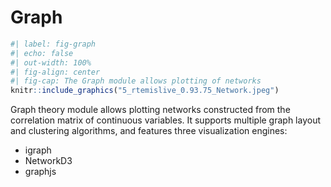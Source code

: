 # Graph

```r
#| label: fig-graph
#| echo: false
#| out-width: 100%
#| fig-align: center
#| fig-cap: The Graph module allows plotting of networks
knitr::include_graphics("5_rtemislive_0.93.75_Network.jpeg")
```

Graph theory module allows plotting networks constructed from the correlation matrix
of continuous variables. It supports multiple graph layout and clustering algorithms,
and features three visualization engines:

- igraph
- NetworkD3
- graphjs
